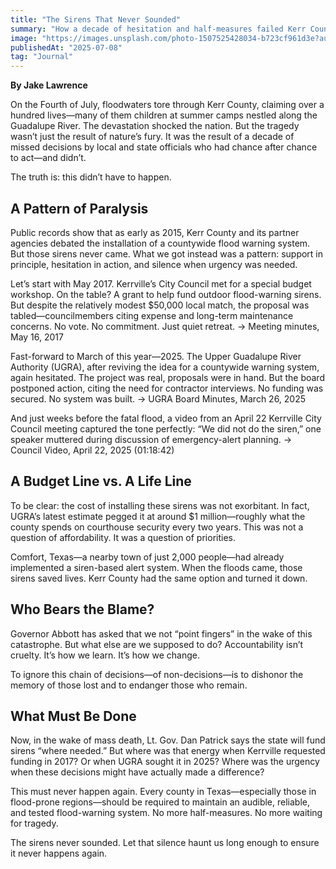 ```yaml
---
title: "The Sirens That Never Sounded"
summary: "How a decade of hesitation and half-measures failed Kerr County’s most vulnerable."
image: "https://images.unsplash.com/photo-1507525428034-b723cf961d3e?auto=format&fit=crop&w=1200&q=60"
publishedAt: "2025-07-08"
tag: "Journal"
---
```


<Media
  src="https://images.unsplash.com/photo-1507525428034-b723cf961d3e?auto=format&fit=crop&w=1200&q=60"
  alt="Storm clouds over a Texas highway"
  radius="l"
/>

**By Jake Lawrence**

On the Fourth of July, floodwaters tore through Kerr County, claiming over a hundred lives—many of them children at summer camps nestled along the Guadalupe River. The devastation shocked the nation. But the tragedy wasn’t just the result of nature’s fury. It was the result of a decade of missed decisions by local and state officials who had chance after chance to act—and didn’t.

The truth is: this didn’t have to happen.

## A Pattern of Paralysis

Public records show that as early as 2015, Kerr County and its partner agencies debated the installation of a countywide flood warning system. But those sirens never came. What we got instead was a pattern: support in principle, hesitation in action, and silence when urgency was needed.

Let’s start with May 2017. Kerrville’s City Council met for a special budget workshop. On the table? A grant to help fund outdoor flood-warning sirens. But despite the relatively modest $50,000 local match, the proposal was tabled—councilmembers citing expense and long-term maintenance concerns. No vote. No commitment. Just quiet retreat.
→ Meeting minutes, May 16, 2017

Fast-forward to March of this year—2025. The Upper Guadalupe River Authority (UGRA), after reviving the idea for a countywide warning system, again hesitated. The project was real, proposals were in hand. But the board postponed action, citing the need for contractor interviews. No funding was secured. No system was built.
→ UGRA Board Minutes, March 26, 2025

And just weeks before the fatal flood, a video from an April 22 Kerrville City Council meeting captured the tone perfectly: “We did not do the siren,” one speaker muttered during discussion of emergency-alert planning.
→ Council Video, April 22, 2025 (01:18:42)

## A Budget Line vs. A Life Line

To be clear: the cost of installing these sirens was not exorbitant. In fact, UGRA’s latest estimate pegged it at around $1 million—roughly what the county spends on courthouse security every two years. This was not a question of affordability. It was a question of priorities.

Comfort, Texas—a nearby town of just 2,000 people—had already implemented a siren-based alert system. When the floods came, those sirens saved lives. Kerr County had the same option and turned it down.

## Who Bears the Blame?

Governor Abbott has asked that we not “point fingers” in the wake of this catastrophe. But what else are we supposed to do? Accountability isn’t cruelty. It’s how we learn. It’s how we change.

To ignore this chain of decisions—of non-decisions—is to dishonor the memory of those lost and to endanger those who remain.

## What Must Be Done

Now, in the wake of mass death, Lt. Gov. Dan Patrick says the state will fund sirens “where needed.” But where was that energy when Kerrville requested funding in 2017? Or when UGRA sought it in 2025? Where was the urgency when these decisions might have actually made a difference?

This must never happen again. Every county in Texas—especially those in flood-prone regions—should be required to maintain an audible, reliable, and tested flood-warning system. No more half-measures. No more waiting for tragedy.

The sirens never sounded.
Let that silence haunt us long enough to ensure it never happens again.
